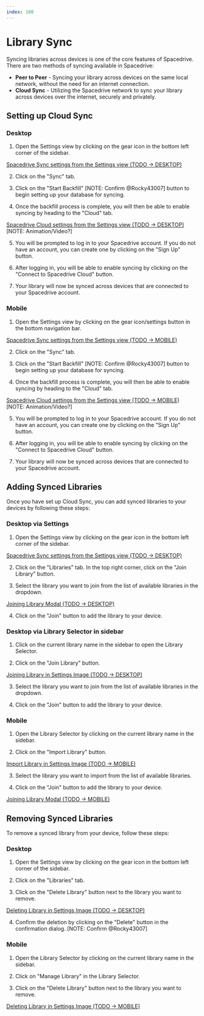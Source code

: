 ```yaml
---
index: 100
---
```


# Library Sync

<Notice
	type="note"
	title="Work in Progress"
	text="Library Sync is not available yet, please check our [roadmap](/roadmap)."
/>

Syncing libraries across devices is one of the core features of Spacedrive. There are two methods of syncing available in Spacedrive:

- **Peer to Peer** - Syncing your library across devices on the same local network, without the need for an internet connection.
- **Cloud Sync** - Utilizing the Spacedrive network to sync your library across devices over the internet, securely and privately.


<Notice
	type="note"
	text="Currently, only Cloud Sync is available. Peer to Peer sync in the works and will be available soon."
/>

## Setting up Cloud Sync

### Desktop

1. Open the Settings view by clicking on the gear icon in the bottom left corner of the sidebar.

[Spacedrive Sync settings from the Settings view (TODO -> DESKTOP)](/cloud/desktop/sync-settings.webp)

2. Click on the "Sync" tab.

3. Click on the "Start Backfill" [NOTE: Confirm @Rocky43007] button to begin setting up your database for syncing.

<Notice
type="warning"
text="This process may take some time depending on the size of your library. Please be patient and do not close the application as the application will not be usable until the process is complete."
/>

4. Once the backfill process is complete, you will then be able to enable syncing by heading to the "Cloud" tab.

[Spacedrive Cloud settings from the Settings view (TODO -> DESKTOP)](/cloud/desktop/cloud-settings.webp) [NOTE: Animation/Video?]

5. You will be prompted to log in to your Spacedrive account. If you do not have an account, you can create one by clicking on the "Sign Up" button.

6. After logging in, you will be able to enable syncing by clicking on the "Connect to Spacedrive Cloud" button.

7. Your library will now be synced across devices that are connected to your Spacedrive account.

### Mobile

1. Open the Settings view by clicking on the gear icon/settings button in the bottom navigation bar.

[Spacedrive Sync settings from the Settings view (TODO -> MOBILE)](/cloud/mobile/sync-settings.webp)

2. Click on the "Sync" tab.

3. Click on the "Start Backfill" [NOTE: Confirm @Rocky43007] button to begin setting up your database for syncing.

<Notice
type="warning"
text="This process may take some time depending on the size of your library. Please be patient and do not close the application as the application will not be usable until the process is complete."
/>

4. Once the backfill process is complete, you will then be able to enable syncing by heading to the "Cloud" tab.

[Spacedrive Cloud settings from the Settings view (TODO -> MOBILE)](/cloud/mobile/cloud-settings.webp) [NOTE: Animation/Video?]

5. You will be prompted to log in to your Spacedrive account. If you do not have an account, you can create one by clicking on the "Sign Up" button.

6. After logging in, you will be able to enable syncing by clicking on the "Connect to Spacedrive Cloud" button.

7. Your library will now be synced across devices that are connected to your Spacedrive account.

## Adding Synced Libraries

Once you have set up Cloud Sync, you can add synced libraries to your devices by following these steps:

### Desktop via Settings

1. Open the Settings view by clicking on the gear icon in the bottom left corner of the sidebar.

[Spacedrive Sync settings from the Settings view (TODO -> DESKTOP)](/cloud/desktop/sync-settings.webp)

2. Click on the "Libraries" tab. In the top right corner, click on the "Join Library" button.

3. Select the library you want to join from the list of available libraries in the dropdown.

[Joining Library Modal (TODO -> DESKTOP)](/cloud/desktop/join-library-settings.webp)

4. Click on the "Join" button to add the library to your device.

### Desktop via Library Selector in sidebar

1. Click on the current library name in the sidebar to open the Library Selector.

2. Click on the "Join Library" button.

[Joining Library in Settings Image (TODO -> DESKTOP)](/cloud/desktop/join-library-sidebar.webp)

3. Select the library you want to join from the list of available libraries in the dropdown.

4. Click on the "Join" button to add the library to your device.

### Mobile

1. Open the Library Selector by clicking on the current library name in the sidebar.

2. Click on the "Import Library" button.

[Import Library in Settings Image (TODO -> MOBILE)](/cloud/mobile/import-library-sidebar.webp)

3. Select the library you want to import from the list of available libraries.

4. Click on the "Join" button to add the library to your device.

[Joining Library Modal (TODO -> MOBILE)](/cloud/mobile/join-library-settings.webp)

## Removing Synced Libraries

To remove a synced library from your device, follow these steps:

### Desktop

1. Open the Settings view by clicking on the gear icon in the bottom left corner of the sidebar.

2. Click on the "Libraries" tab.

3. Click on the "Delete Library" button next to the library you want to remove.

[Deleting Library in Settings Image (TODO -> DESKTOP)](/cloud/desktop/delete-library-settings.webp)

4. Confirm the deletion by clicking on the "Delete" button in the confirmation dialog. [NOTE: Confirm @Rocky43007]

### Mobile

1. Open the Library Selector by clicking on the current library name in the sidebar.

2. Click on "Manage Library" in the Library Selector.

3. Click on the "Delete Library" button next to the library you want to remove.

[Deleting Library in Settings Image (TODO -> MOBILE)](/cloud/mobile/delete-library-sidebar.webp)








